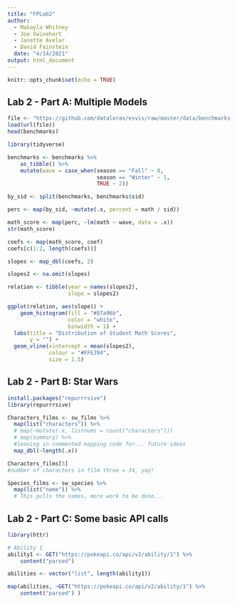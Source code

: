 ```yaml
---
title: "FPLab2"
author: 
  - Makayla Whitney
  - Joe Swinehart
  - Janette Avelar
  - David Fainstein
  date: "4/14/2021"
output: html_document
---
```


```r
knitr::opts_chunk$set(echo = TRUE)
```

## Lab 2 - Part A: Multiple Models
```r
file <- "https://github.com/datalorax/esvis/raw/master/data/benchmarks.rda"
load(url(file))
head(benchmarks)
```

```r
library(tidyverse)

benchmarks <- benchmarks %>%
	as_tibble() %>%
	mutate(wave = case_when(season == "Fall" ~ 0,
	                        season == "Winter" ~ 1,
	                        TRUE ~ 2))

by_sid <- split(benchmarks, benchmarks$sid)

perc <- map(by_sid, ~mutate(.x, percent = math / sid))

math_score <- map(perc, ~lm(math ~ wave, data = .x))
str(math_score)

coefs <- map(math_score, coef)
coefs[c(1:2, length(coefs))]

slopes <- map_dbl(coefs, 2)

slopes2 <- na.omit(slopes)

relation <- tibble(year = names(slopes2),
                   slope = slopes2)

ggplot(relation, aes(slope)) +
    geom_histogram(fill = "#87a96b",
                   color = "white", 
                   binwidth = 1) +
  labs(title = "Distribution of Student Math Scores",
       y = "") +
  geom_vline(xintercept = mean(slopes2),
             colour = "#FFE394", 
             size = 1.5)

```


## Lab 2 - Part B: Star Wars
```r
install.packages("repurrrsive")
library(repurrrsive)

Characters_films <- sw_films %>% 
  map(list("characters")) %>% 
  # map(~mutate(.x, listnums = count("characters")))
  # map(summary) %>% 
  #leaving in commented mapping code for... future ideas
  map_dbl(~length(.x))

Characters_films[3]
#number of characters in film three = 34, yay!

Species_films <- sw_species %>% 
  map(list("name")) %>% 
  # This pulls the names, more work to be done...

```


## Lab 2 - Part C: Some basic API calls

```r
library(httr)

# Ability 1
ability1 <- GET("https://pokeapi.co/api/v2/ability/1") %>%
	content("parsed") 

abilities <- vector("list", length(ability1))

map(abilities, ~GET("https://pokeapi.co/api/v2/ability/1") %>%
	content("parsed") )
```


